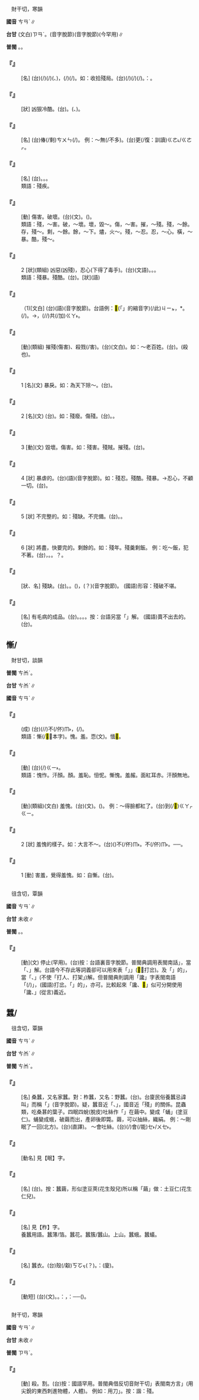 
=={{ruby|殘|ㄘㄢˊ}}==

　財干切，寒韻

'''國音''' <rt>ㄘㄢˊ</rt>∥

'''台甘''' (文白)<rt>ㄗㄢˊ</rt>。{{ruby|(語)|ㄘㄢˊ}}(音字脫節){{ruby|、|ㄗㄨㆩˊ}}(音字脫節)(今罕用)∥

'''普閩''' {{ruby|(文)|ㄗㄢ}}{{ruby|，|ㄘㄢˊ}}。{{ruby|(白)|ㄗㄨㆩˊ}}。

    

==='''『{{ruby|殘|ㄘㄢˊ}}{{ruby|局|ㄐㄩˊ}}』'''===
: [名] (台){{ruby|大|ㄉㄨㄚ˫}}{{ruby|載|ㄉㄞ˫}}(/{{ruby|戴|ㄉㄞ˪}}){{ruby|事|ㄐㄧ˪}}(/{{ruby|事|ㄉㄞ˫}}{{ruby|情|ㄐㄧ˪}})({{ruby|變|ㄅㄧㄢ˪}}{{ruby|亂|ㄌㄨㄢ˫}}、{{ruby|破|ㄆㆦ˪}}{{ruby|壞|ㄏㄞ˫}}){{ruby|發|ㄏㄨㄚㆵ}}{{ruby|生|ㄒㄧㄥ}}{{ruby|了|ㄌㄧㄠˋ}}{{ruby|後|ㄠ˫}}，{{ruby|未|ㆠㄨㆤ˫/ㆠㆤ˫}}{{ruby|解|ㄍㄞˋ}}{{ruby|決|ㄍㄨㄚㆵ}}(/{{ruby|清|ㄑㄧㄥ}}{{ruby|理|ㄌㄧˋ}}){{ruby|丌|ㆤ}}{{ruby|情|ㄐㄧㄥˊ}}{{ruby|形|ㄏㄧㄥˊ}}(/{{ruby|局|ㄍㄧㆦㆶ ͘}}{{ruby|勢|ㄙㆤ˪}})。如：收拾殘局。(台){{ruby|料|ㄌㄧㄠ˫}}{{ruby|理|ㄌㄧˋ}}(/{{ruby|清|ㄑㄧㄥ}}{{ruby|理|ㄌㄧˋ}}){{ruby|未|ㆠㄨㆤ˫/ㆠㆤ˫}}{{ruby|解|ㄍㄞˋ}}{{ruby|決|ㄍㄨㄚㆵ}}{{ruby|丌|ㆤ}}{{ruby|載|ㄉㄞ˫}}(/{{ruby|戴|ㄉㄞ˪}}){{ruby|事|ㄐㄧ˪}}(/{{ruby|事|ㄉㄞ˫}}{{ruby|情|ㄐㄧ˪}})。{{ruby|俗|ㄒㄧㆦㆶ ͘}}{{ruby|語|ㆣㄨˋ/ㆣㄧˋ}}：{{ruby|收|ㄒㄧㄨ}}{{ruby|屎|ㄙㄞˋ}}{{ruby|尾|ㆠㄨㆤˋ/ㆠㆤˋ}}。
    

==='''『{{ruby|殘|ㄘㄢˊ}}{{ruby|酷|ㄎㄨˋ}}』'''===
: [狀] 凶狠冷酷。(台){{ruby|粗|ㄘㆦ}}{{ruby|殘|ㄗㄢˊ}}{{ruby|→|ㄘㄢˊ}}。{{ruby|忍|ㆢㄧㆬˋ/ㄌㄧㆬˋ}}{{ruby|心|ㄒㄧㆬ}}{{ruby|傷|ㄒㄧㆲ}}{{ruby|害|ㄏㄞ˫}}({{ruby|人|ㆢㄧㄣˊ/ㄌㄧㄣˊ}}、{{ruby|物|ㆠㄨㆵ ͘}})。
    

==='''『{{ruby|殘|ㄘㄢˊ}}{{ruby|年|ㄋㄧㄢˊ}}』'''===
: [名] (台){{ruby|所|ㄙㆦˋ}}偆(/剩)<rt>ㄘㄨㄣ</rt>{{ruby|無|ㆠㄜˊ}}{{ruby|久|ㄍㄨˋ}}{{ruby|丌|ㆤ}}{{ruby|年|ㄋㄧˊ}}{{ruby|月|ㆣㄨㆤㆷ ͘/ㆣㆤㆷ ͘}}(/{{ruby|歲|ㄏㆤ˪/ㄏㄨㆤ˪}}{{ruby|壽|ㄒㄧㄨ˫}})。 例：～無{{ruby|幾|ㄐㄧˇ}}(/不多)。(台)更(/復：訓讀)<rt>ㄍㄜ˪/ㄍㄜㆷ</rt>{{ruby|活|ㄨㄚㆷ ͘}}{{ruby|無|ㆠㄜˊ}}{{ruby|若|ㆡㄨㄚ˫/ㆣㄨㄚ˫}}{{ruby|久|ㄍㄨˋ}}。
    

==='''『{{ruby|殘|ㄘㄢˊ}}{{ruby|廢|ㄈㄟˋ}}』'''===
: [名] (台){{ruby|殘|ㄗㄢˊ}}{{ruby|廢|ㄏㄨㄧ˪/ㄏㄨㆤ˪}}。{{ruby|破|ㄆㄨㄚ˪}}{{ruby|相|ㄒㄧㆧ˪/ㄒㄧㆫ˪}}。{{ruby|骹|ㄎㄚ}}{{ruby|瘸|ㄎㆤˊ}}{{ruby|手|ㄑㄧㄨˋ}}{{ruby|折|ㄐㄧㆷ ͘}}。
:類語：殘疾。
:
    

==='''『{{ruby|摧|ㄘㄨㄟ}}{{ruby|殘|ㄘㄢˊ}}』'''===
: [動] 傷害。破壞。(台){{ruby|摧|ㄘㄨㄧ}}{{ruby|殘|ㄗㄢˊ}}(文)。{{ruby|好|ㄏㄜˋ}}{{ruby|好|ㄏㄜˋ}}{{ruby|物|ㄇㆭㆷ ͘/ㄇㄧㆷ ͘}}{{ruby|強|ㄍㄧㆲˊ}}{{ruby|<mark>&#xffa49;</mark>|ㆠㆤㆷ/ㆠㄨㆤㆷ}}{{ruby|<mark>&#xffad2;</mark>|ㄌㆲ˪}}{{ruby|付|ㄏㆦ˫}}{{ruby|歹|ㄆㄞˋ/ㄆㆮˋ}}({{ruby|壞|ㄏㄞ˫}}){{ruby|去|ㄎㄧ˪}}。
:類語：殘，～害。破，～壞。壞，毀～。傷，～害。摧，～殘。殘，～餘。存，殘～。剩，～餘。餘，～下。燼，火～。殘，～忍。忍，～心。橫，～暴。酷，殘～。
:
    

==='''『{{ruby|殘|ㄘㄢˊ}}{{ruby|忍|ㄖㄣˇ}}』'''===
:2  [狀](類組) 凶惡(凶殘)，忍心(下得了毒手)。(台){{ruby|殘|ㄗㄢˊ}}{{ruby|忍|ㆢㄧㆬˋ/ㄌㄧㆬˋ}}(文語)。{{ruby|忍|ㆢㄧㆬˋ/ㄌㄧㆬˋ}}{{ruby|心|ㄒㄧㆬ}}。{{ruby|敢|ㄍㆩˋ}}{{ruby|下|ㄏㆤ˫/ㄏㄚ˫}}{{ruby|毒|ㄉㆦㆶ ͘}}{{ruby|手|ㄑㄧㄨˋ}}{{ruby|傷|ㄒㄧㆲ}}{{ruby|害|ㄏㄞ˫}}{{ruby|人|ㄌㄤˊ}}。
:類語：殘暴。殘酷。(台){{ruby|橫|ㄏㄧㄥˊ}}{{ruby|逆|ㆣㄧㆤㆶ ͘}}。{{ruby|酷|ㄎㆦㆶ}}{{ruby|刑|ㄏㄧㄥˊ}}[狀](語)
:
    

==='''『{{ruby|殘|ㄘㄢˊ}}{{ruby|忍|ㄖㄣˇ}}』'''===
: （1)[文白] (台){{ruby|粗|ㄘㆦ}}{{ruby|殘|ㄘㄢˊ}}(語)(音字脫節)。台語例：<mark>&#xffb50;</mark>(「{{ruby|此|ㄐㄧˋ}}{{ruby|一|ㄐㄧㆵ ͘}}」的縮音字)(/此)<rt>ㄐㄧㆵ</rt>{{ruby|個|ㆤˊ}}{{ruby|<mark>&#xffb51;</mark>|ㆣㄧㄣˋ}}{{ruby|仔|ㄚ}}{{ruby|真|ㄐㄧㄣ}}{{ruby|粗|ㄘㆦ}}{{ruby|殘|ㄘㄢˊ}}，{{ruby|鑽|ㄗㆭ˪}}*{{ruby|仔|ㄚ}}{{ruby|夯|ㆣㄧㄚˊ}}{{ruby|咧|ㄌㆤ˪}}{{ruby|亂|ㄌㄨㄢ˫}}{{ruby|突|ㄉㄨㆷ ͘}}。{{ruby|殘|ㄘㄢˊ}}{{ruby|殘|ㄘㄢˊ}}{{ruby|著|ㄉㄧㄜㆷ}}(/{{ruby|都|ㄉㄜ˫}}){{ruby|加|ㄍㄚ}}{{ruby|突|ㄉㄨㆷ ͘}}{{ruby|落|ㄌㄜㆷ ͘}}{{ruby|去|·ㄎㄧ˪}}。→{{ruby|價|ㄍㆤ˪}}{{ruby|數|ㄒㄧㄠ˪}}{{ruby|是|ㄒㄧ˫}}{{ruby|真|ㄐㄧㄣ}}{{ruby|貴|ㄍㄨㄧ˪}}{{ruby|但|ㄉㄢ˫}}{{ruby|是|ㄒㄧ˫}}{{ruby|我|ㆣㄨㄚˋ}}{{ruby|真|ㄐㄧㄣ}}{{ruby|愛|ㄞ˪}}，{{ruby|殘|ㄘㄢˊ}}{{ruby|殘|ㄘㄢˊ}}{{ruby|著|ㄉㄧㄜㆷ}}(/{{ruby|都|ㄉㄜ˫}}/{{ruby|就|ㄐㄧㄨ˫}})共(/加)<rt>ㄍㄚ˫</rt>{{ruby|買|ㆠㄨㆤˋ/ㆠㆤˋ}}{{ruby|起|·ㄎㄧˋ}}{{ruby|來|·ㄌㄞˊ}}。
    

==='''『{{ruby|殘|ㄘㄢˊ}}{{ruby|殺|ㄕㄚ}}』'''===
: [動](類組) 摧殘(傷害)、殺戮(/害)。(台){{ruby|殘|ㄗㄢˊ}}{{ruby|殺|ㄙㄚㆵ}}(文白)。如：～老百姓。(台){{ruby|亂|ㄌㄨㄢ˫}}{{ruby|<mark>&#xffa46;</mark>|ㄊㄞˊ}}{{ruby|百|ㄅㆤㆷ}}{{ruby|姓|ㄙㆥ˪}}。{{ruby|烏|ㆦ}}{{ruby|白|ㄅㆤㆷ ͘}}{{ruby|<mark>&#xffa46;</mark>|ㄊㄞˊ}}(殺也)。
    

==='''『{{ruby|殘|ㄘㄢˊ}}』'''===
:1  [名](文) 暴戾。如：為天下除～。(台){{ruby|為|ㄨㄧ˫}}{{ruby|社|ㄒㄧㄚ˫}}{{ruby|會|ㄏㄨㆤ˫}}{{ruby|除|ㄉㄧˊ/ㄉㄨˊ}}{{ruby|殘|ㄗㄢˊ}}{{ruby|忍|ㆢㄧㆬˋ/ㄌㄧㆬˋ}}{{ruby|惡|ㆦㆶ}}{{ruby|人|ㄌㄤˊ}}。
    

==='''『{{ruby|殘|ㄘㄢˊ}}』'''===
:2  [名](文) (台){{ruby|破|ㄆㄨㄚ˪}}{{ruby|相|ㄒㄧㆧ˪/ㄒㄧㆫ˪}}。如：殘廢。傷殘。(台){{ruby|瘸|ㄎㆤˊ}}{{ruby|骹|ㄎㄚ}}{{ruby|破|ㄆㄨㄚ˪}}{{ruby|相|ㄒㄧㆧ˪/ㄒㄧㆫ˪}}{{ruby|丌|ㆤ}}{{ruby|人|ㄌㄤˊ}}。{{ruby|戰|ㄐㄧㄢ˪}}{{ruby|傷|ㄒㄧㆲ}}{{ruby|軍|ㄍㄨㄣ}}{{ruby|人|ㆢㄧㄣˊ/ㄌㄧㄣˊ}}。
    

==='''『{{ruby|殘|ㄘㄢˊ}}』'''===
:3  [動](文) 毀壞。傷害。如：殘害。殘賊。摧殘。(台){{ruby|傷|ㄒㄧㆲ}}{{ruby|害|ㄏㄞ˫}}。
    

==='''『{{ruby|殘|ㄘㄢˊ}}』'''===
:4  [狀] 暴虐的。(台){{ruby|粗|ㄘㆦ}}{{ruby|殘|ㄘㄢˊ}}(語)(音字脫節)。如：殘忍。殘酷。殘暴。→忍心，不顧一切。(台){{ruby|殘|ㄗㄢˊ}}{{ruby|忍|ㆢㄧㆬˋ/ㄌㄧㆬˋ}}。
    

==='''『{{ruby|殘|ㄘㄢˊ}}』'''===
:5  [狀] 不完整的。如：殘缺。不完備。(台){{ruby|破|ㄆㄨㄚ˪}}{{ruby|毿|ㄙㆰ˪}}{{ruby|丌|ㆤ}}。{{ruby|無|ㆠㄜˊ}}{{ruby|完|ㄨㄢˊ}}{{ruby|全|ㄗㄨㄢˊ}}。
    

==='''『{{ruby|殘|ㄘㄢˊ}}』'''===
:6  [狀] 將盡，快要完的。剩餘的。如：殘年。殘羹剩飯。 例：吃～飯，犯不著。(台){{ruby|食|ㄐㄧㄚㆷ ͘}}{{ruby|偆|ㄘㄨㄣ}}{{ruby|<mark>&#xffad1;</mark>|ㄅㆭ˫}}，{{ruby|無|ㆠㄜˊ}}{{ruby|意|ㄧ˪}}{{ruby|思|ㄙㄨ˪}}。{{ruby|免|ㆠㄧㄢˋ}}{{ruby|<mark>&#xf9075;</mark>|ㄏㄧㄚㆷ}}{{ruby|衰|ㄙㄨㆤ}}{{ruby|<mark>&#xffb4e;</mark>|ㆠㄞˋ}}。{{ruby|敢|ㄍㆰˋ}}{{ruby|著|ㄉㄧㄜㆷ ͘}}？。
    

==='''『{{ruby|殘|ㄘㄢˊ}}{{ruby|破|ㄆㄛˋ}}』'''===
: [狀、名] 殘缺。(台){{ruby|破|ㄆㄨㄚ˪}}{{ruby|丌|ㆤ}}。{{ruby|歹|ㄆㄞˋ/ㄆㆮˋ}}{{ruby|丌|ㆤ}}。({{ruby|無|ㆠㄜˊ}}{{ruby|完|ㄨㄢˊ}}{{ruby|全|ㄗㄨㄢˊ}}){{ruby|破|ㄆㄨㄚ˪}}，{{ruby|垂|ㄉㄧㄣ˫}}{{ruby|動|ㄉㆲ˫}}{{ruby|<mark>&#xffaf0;</mark>|ㄏㆮ˫}}(？)(音字脫節)。 (國語)形容：殘破不堪。
    

==='''『{{ruby|殘|ㄘㄢˊ}}{{ruby|品|ㄆㄧㄣˇ}}』'''===
: [名] 有毛病的成品。(台){{ruby|殘|ㄗㄢˊ}}{{ruby|品|ㄆㄧㄣˋ}}。{{ruby|破|ㄆㄨㄚ˪}}{{ruby|丌|ㆤ}}。{{ruby|缺|ㄎㄧㆷ}}{{ruby|丌|ㆤ}}。{{ruby|無|ㆠㄜˊ}}{{ruby|完|ㄨㄢˊ}}{{ruby|全|ㄗㄨㄢˊ}}{{ruby|丌|ㆤ}}{{ruby|物|ㄇㆭㆷ ͘/ㄇㄧㆷ ͘}}{{ruby|件|ㄍㄧㆩ˫}}。按：台語另當「{{ruby|賣|ㆠㄨㆤ˫/ㆠㆤ˫}}{{ruby|偆|ㄘㄨㄣ}}{{ruby|丌|ㆤ}}」解。 (國語)賣不出去的。(台){{ruby|貨|ㄏㄨㆤ˪/ㄏㆤ˪}}{{ruby|底|ㄉㄨㆤˋ/ㄉㆤˋ}}。
    

==慚/{{ruby|<mark>&#xf8f46;</mark>|ㄘㄢˊ}}==

　財甘切，談韻

'''普閩''' <rt>ㄘㆰˊ</rt>。

'''台甘''' <rt>ㄘㆰˊ</rt>∥

'''國音''' <rt>ㄘㄢˊ</rt>∥

    

==='''『{{ruby|大|ㄉㄚˋ}}{{ruby|言|ㄧㄢˊ}}{{ruby|不|ㄅㄨˋ}}{{ruby|慚|ㄘㄢˊ}}』'''===
: (成) (台){{ruby|敢|ㄍㆩˋ}}{{ruby|講|ㄍㆲˋ}}{{ruby|→|ㄍㆲ}}{{ruby|大|ㄉㄨㄚ˫}}{{ruby|話|ㄨㆤ˫}}(/{{ruby|凸|ㄆㆲ˪}}{{ruby|風|ㄏㆲ}}/{{ruby|膨|ㄆㆲ˪}}{{ruby|脝|ㄏㆲ}})不(/伓)<rt>ㆬ˫</rt>{{ruby|驚|ㄍㄧㆩ}}{{ruby|人|ㄌㄤˊ}}{{ruby|笑|ㄑㄧㄜ˪}}，{{ruby|<mark>&#xffa45;</mark>|ㆠㆤ˫/ㆠㄨㆤ˫}}{{ruby|曉|ㄏㄧㄠˋ/ㄏㄧㄤˋ}}{{ruby|見|ㄍㄧㄣ˪/ㄍㄧㄢ˪}}{{ruby|笑|ㄒㄧㄠ˪}}(/{{ruby|羞|ㄒㄧㄨ}}{{ruby|恥|ㄊㄧˋ}})。
:類語：慚(/<mark>&#xf8f46;</mark>：本字)。愧。羞。恧(文)。愐<mark>&#xf92a5;</mark>。
:
    

==='''『{{ruby|自|ㄗˋ}}{{ruby|慚|ㄘㄢˊ}}』'''===
: [動] (台){{ruby|免|ㆠㄧㄢˋ}}{{ruby|等|ㄉㄢˋ}}{{ruby|人|ㄌㄤˊ}}{{ruby|恥|ㄊㄧˋ}}{{ruby|笑|ㄑㄧㄜ˪}}{{ruby|著|ㄉㄧㄜㆷ}}(/{{ruby|都|ㄉㄜ˫}}){{ruby|自|ㄍㄚ˫}}{{ruby|己|ㄉㄧ˫/ㄗㄨ˫}}<rt>ㄍㄧ˫</rt>{{ruby|感|ㄍㆰˋ}}{{ruby|覺|ㄍㄚㆶ}}{{ruby|見|ㄍㄧㄣ˪/ㄍㄧㄢ˪}}{{ruby|笑|ㄒㄧㄠ˪}}。
:類語：愧怍。汗顏。{{ruby|靦|ㄊㄧㄢˇ}}顏。羞恥。忸怩。慚愧。羞赧。面紅耳赤。汗顏無地。
:
    

==='''『{{ruby|慚|ㄘㄢˊ}}{{ruby|愧|ㄎㄨㄟˋ}}』'''===
: [動](類組)(文白) 羞愧。(台){{ruby|慚|ㄘㆰˊ}}{{ruby|愧|ㄎㄨㄧ˪}}(文)。({{ruby|驚|ㄍㄧㆩ}}){{ruby|見|ㄍㄧㄣ˪/ㄍㄧㄢ˪}}{{ruby|笑|ㄒㄧㄠ˪}}。 例：～得臉都紅了。(台){{ruby|見|ㄍㄧㄣ˪/ㄍㄧㄢ˪}}{{ruby|笑|ㄒㄧㄠ˪}}到(/<mark>&#xffa42;</mark>)<rt>ㄍㄚㆷ</rt>{{ruby|一|ㄐㄧㆵ ͘}}{{ruby|個|ㆤˊ}}{{ruby|面|ㆠㄧㄣ˫}}{{ruby|紅|ㄤˊ}}{{ruby|記|ㄍㄧ˪}}{{ruby|記|ㄍㄧ˪/ㄍㄧ}}<rt>ㄍㄧ</rt>。
    

==='''『{{ruby|慚|ㄘㄢˊ}}』'''===
:2  [狀] 羞愧的樣子。如：大言不～。(台)({{ruby|敢|ㄍㆩˋ}}{{ruby|大|ㄉㄨㄚ˫}}{{ruby|聲|ㄒㄧㆩ}}{{ruby|講|ㄍㆲˋ}})不(/伓)<rt>ㆬ˫</rt>{{ruby|驚|ㄍㄧㆩ}}{{ruby|見|ㄍㄧㄢ˪/ㄍㄧㄣ˪}}{{ruby|笑|ㄒㄧㄠ˪}}。{{ruby|敢|ㄍㆩˋ}}{{ruby|講|ㄍㆲˋ}}{{ruby|→|ㄍㆲ}}{{ruby|大|ㄉㄨㄚ˫}}{{ruby|聲|ㄒㄧㆩ}}{{ruby|話|ㄨㆤ˫}}不(/伓)<rt>ㆬ˫</rt>{{ruby|驚|ㄍㄧㆩ}}{{ruby|人|ㄌㄤˊ}}{{ruby|笑|ㄑㄧㄜ˪}}。──{{ruby|真|ㄐㄧㄣ}}{{ruby|敢|ㄍㆩˋ}}{{ruby|講|ㄍㆲˋ}}。
    

==='''『{{ruby|慚|ㄘㄢˊ}}』'''===
:1  [動] 害羞，覺得羞愧。如：自慚。(台){{ruby|見|ㄍㄧㄢ˪/ㄍㄧㄣ˪}}{{ruby|笑|ㄒㄧㄠ˪}}。
    

=={{ruby|<mark>&#xf8fe7;</mark>|ㄘㄢˊ}}==

　徂含切，覃韻

'''國音''' <rt>ㄘㄢˊ</rt>∥

'''台甘''' 未收∥

'''普閩''' {{ruby|(文)|ㄗㆰˊ}}。{{ruby|(白)|ㄗㆩˊ}}。

    

==='''『{{ruby|<mark>&#xf8fe7;</mark>|ㄘㄢˊ}}』'''===
: [動](文) 停止(罕用)。(台)按：台語裏音字脫節。普閩典調用表閩南話{{ruby|「|ㄗㆩˊ}}」，當「{{ruby|扑|ㄆㄚㆷ}}、{{ruby|縱|ㄑㄧㆲ˪}}」解。台語今不存此等詞義卻可以用來表「{{ruby|<mark>&#xf8fe7;</mark>|ㄗㆰˊ}}{{ruby|嘴|ㄘㄨㄧ˪}}{{ruby|舌|ㄐㄧㆷ ͘}}」{{ruby|丌|ㆤ}}{{ruby|「|ㄗㆰˊ}}」(<mark>&#xf8fe7;</mark>，打岔)。及「{{ruby|攔|ㆩˊ}}{{ruby|攙|ㄗㆩˊ}}」的{{ruby|「|ㄗㆰˊ}}」，當「{{ruby|截|ㄗㄚㆷ ͘}}{{ruby|住|ㄉㄧㄠˊ}}、{{ruby|擋|ㄉㆲ˪}}{{ruby|住|ㄉㄧㄠˊ}}」(不使「打人、打架」)解。但普閩典則調用「讒」字表閩南語「{{ruby|扑|ㄆㄚㆷ}}(/{{ruby|破|ㄆㄨㄚ˪}}){{ruby|喙|ㄘㄨㄧ˪}}{{ruby|讒|ㄗㆰˊ}}」，(國語)打岔。「{{ruby|讒|ㄗㆰˊ}}{{ruby|煞|ㄙㄨㄚㆷ}}」的{{ruby|「|ㄗㆰˊ}}」，亦可。比較起來「讒、<mark>&#xf8fe7;</mark>」似可分開使用「讒、{{ruby|譖|ㄗㄣˋ}}」(從言)義近。
    

==蠶/{{ruby|<mark>&#xf9ada;</mark>|ㄘㄢˊ}}==

　徂含切，覃韻

'''國音''' <rt>ㄘㄢˊ</rt>∥

'''台甘''' <rt>ㄘㆰˊ</rt>∥

'''普閩''' <rt>ㄘㆰˊ</rt>。

    

==='''『{{ruby|蠶|ㄘㄢˊ}}』'''===
: [名] 桑蠶，又名家蠶。對：柞蠶，又名：野蠶。(台){{ruby|蠶|ㄘㆰˊ}}{{ruby|仔|ㄚ}}。台廈民俗養蠶忌諱叫{{ruby|「|ㄘㆰˊ}}」而稱「{{ruby|娘|ㄋㄧㄨˊ}}{{ruby|仔|ㄚ}}」(音字脫節)。疑，蠶音近「{{ruby|讒|ㄘㆰˊ}}、{{ruby|慘|ㄘㆰˋ}}」，國音近「殘」的關係。昆蟲類，吃桑葚的葉子。四眠四蛻(脫皮)吐絲作「{{ruby|繭|ㄐㄧㄢˇ}}」在繭中。變成「蛹」(塗豆仁)。蛹變成蛾，破繭而出，產卵後即斃。繭，可以抽絲，織絹。 例：～剛眠了一回(北方)。(台){{ruby|娘|ㄋㄧㄨˊ}}{{ruby|仔|ㄚ}}{{ruby|拄|ㄉㄨˋ}}{{ruby|即|ㄐㄧㄚㆷ}}{{ruby|睏|ㄎㄨㄣ˪}}{{ruby|一|ㄐㄧㆵ ͘}}{{ruby|擺|ㄅㄞˋ}}(直譯)。 ～會吐絲。(台){{ruby|蠶|ㄘㆰˊ}}{{ruby|仔|ㄚ}}(/{{ruby|娘|ㄋㄧㄨˊ}}{{ruby|仔|ㄚ}})會(/能)<rt>ㆤ˫/ㄨㆤ˫</rt>{{ruby|吐|ㄊㆦ˪}}{{ruby|絲|ㄒㄧ}}。
    

==='''『{{ruby|蠶|ㄘㄢˊ}}{{ruby|眠|ㄇㄧㄢˊ}}』'''===
: [動名] 見【眠】字。
    

==='''『{{ruby|蠶|ㄘㄢˊ}}{{ruby|蛹|ㄩㄥˇ}}』'''===
: [名] (台){{ruby|塗|ㄊㆦˊ}}{{ruby|豆|ㄉㄠ˫}}{{ruby|仁|ㆢㄧㄣˊ/ㄌㄧㄣˊ}}。按：蠶繭，形似塗豆莢(花生殼兒)所以稱「繭」做：土豆仁(花生仁兒)。
    

==='''『{{ruby|柞|ㄗㄨㄛˋ}}{{ruby|蠶|ㄘㄢˊ}}』'''===
: [名] 見【柞】字。
:養蠶用語。蠶薄/箔。蠶花。蠶簇/蠶山。上山。蠶蛾。蠶蟻。
:
    

==='''『{{ruby|蠶|ㄘㄢˊ}}{{ruby|繭|ㄐㄧㄢˇ}}』'''===
: [名] 蠶衣。(台){{ruby|蠶|ㄘㆰˊ}}{{ruby|仔|ㄚ}}殼(/觳)<rt>ㄎㆦㆶ</rt>(？)。{{ruby|俗|ㄒㄧㆦㆶ ͘}}{{ruby|稱|ㄑㄧㄥ}}：{{ruby|娘|ㄋㄧㄨˊ}}{{ruby|仔|ㄚ}}{{ruby|殼|ㄎㆦㆶ}}(廈)。
    

==='''『{{ruby|蠶|ㄘㄢˊ}}{{ruby|食|ㄕˊ}}』'''===
: [動短] (台){{ruby|蠶|ㄘㆰˊ}}{{ruby|食|ㄒㄧㆵ ͘}}(文)。{{ruby|像|ㄑㄧㆧ˫/ㄑㄧㆫ˫}}{{ruby|蠶|ㄘㆰˊ}}{{ruby|仔|ㄚ}}{{ruby|丌|ㆤ}}{{ruby|食|ㄐㄧㄚㆷ ͘}}{{ruby|葉|ㄏㄧㄜㆷ ͘}}。{{ruby|按|ㄢ˪}}：{{ruby|用|ㄧㆲ˫/ㄧㄥ˫}}{{ruby|蠶|ㄘㆰˊ}}{{ruby|仔|ㄚ}}{{ruby|食|ㄐㄧㄚㆷ ͘}}{{ruby|桑|ㄙㆭ}}{{ruby|葚|ㄙㄨㄧˊ}}{{ruby|葉|ㄏㄧㄜㆷ ͘}}{{ruby|一|ㄐㄧㆵ ͘}}{{ruby|嘴|ㄘㄨㄧ˪}}{{ruby|一|ㄐㄧㆵ ͘}}{{ruby|嘴|ㄘㄨㄧ˪}}{{ruby|真|ㄐㄧㄣ}}{{ruby|緊|ㄍㄧㄣˋ}}，{{ruby|比|ㄅㄧˋ}}{{ruby|喻|ㆡㄨ˫/ㄌㄨ˫}}：{{ruby|侵|ㄑㄧㆬ}}{{ruby|略|ㄌㄧㄚㆶ ͘}}──{{ruby|一|ㄐㄧㆵ ͘}}{{ruby|步|ㄅㆦ˫}}{{ruby|仔|ㄚ}}{{ruby|一|ㄐㄧㆵ ͘}}{{ruby|步|ㄅㆦ˫}}({{ruby|進|ㄐㄧㄣ˪}}{{ruby|行|ㄏㄧㄥˊ}})。
    

=={{ruby|<mark>&#xfa0e4;</mark>|ㄘㄢˊ}}==

　財干切，寒韻

'''國音''' <rt>ㄘㄢˊ</rt>∥

'''台甘''' 未收∥

'''普閩''' <rt>ㄗㄢˊ</rt>。

    

==='''『{{ruby|<mark>&#xfa0e4;</mark>|ㄘㄢˊ}}』'''===
: [動] 殺。割。(台)按：國語罕用。普閩典借反切音財干切{{ruby|「|ㄗㄢˊ}}」表閩南方言{{ruby|「|ㄗㄢˊ}}」(用尖銳的東西刺進物體，人體)。 例如：用刀{{ruby|「|ㄗㄢˊ}}」。按：諧：殘。
    
